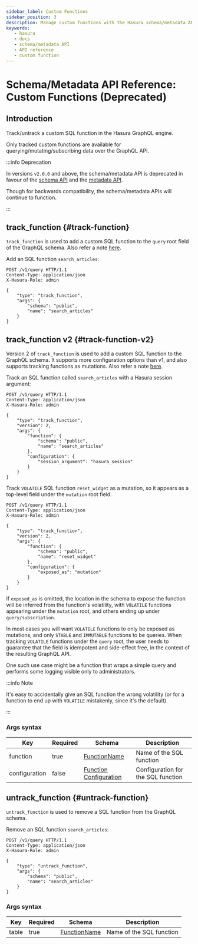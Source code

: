 ```yaml
---
sidebar_label: Custom Functions
sidebar_position: 3 
description: Manage custom functions with the Hasura schema/metadata API
keywords:
   - hasura
   - docs
   - schema/metadata API
   - API reference
   - custom function
---
```


# Schema/Metadata API Reference: Custom Functions (Deprecated)

## Introduction

Track/untrack a custom SQL function in the Hasura GraphQL engine.

Only tracked custom functions are available for
querying/mutating/subscribing data over the GraphQL API.

:::info Deprecation

In versions `v2.0.0` and above, the schema/metadata API is deprecated in
favour of the [schema API](/graphql/core/api-reference/schema-api/index.mdx) and the
[metadata API](/graphql/core/api-reference/metadata-api/index.mdx).

Though for backwards compatibility, the schema/metadata APIs will
continue to function.

:::

## track_function {#track-function}

`track_function` is used to add a custom SQL function to the `query`
root field of the GraphQL schema. Also refer a note
[here](/graphql/core/api-reference/syntax-defs.mdx#function-req-note).

Add an SQL function `search_articles`:

```http
POST /v1/query HTTP/1.1
Content-Type: application/json
X-Hasura-Role: admin

{
    "type": "track_function",
    "args": {
        "schema": "public",
        "name": "search_articles"
    }
}
```

## track_function v2 {#track-function-v2}

Version 2 of `track_function` is used to add a custom SQL function to
the GraphQL schema. It supports more configuration options than v1, and
also supports tracking functions as mutations. Also refer a note
[here](/graphql/core/api-reference/syntax-defs.mdx#function-req-note).

Track an SQL function called `search_articles` with a Hasura session
argument:

```http
POST /v1/query HTTP/1.1
Content-Type: application/json
X-Hasura-Role: admin

{
    "type": "track_function",
    "version": 2,
    "args": {
        "function": {
            "schema": "public",
            "name": "search_articles"
        },
        "configuration": {
            "session_argument": "hasura_session"
        }
    }
}
```

Track `VOLATILE` SQL function `reset_widget` as a mutation, so it
appears as a top-level field under the `mutation` root field:

```http
POST /v1/query HTTP/1.1
Content-Type: application/json
X-Hasura-Role: admin

{
    "type": "track_function",
    "version": 2,
    "args": {
        "function": {
            "schema": "public",
            "name": "reset_widget"
        },
        "configuration": {
            "exposed_as": "mutation"
        }
    }
}
```

If `exposed_as` is omitted, the location in the schema to expose the
function will be inferred from the function's volatility, with
`VOLATILE` functions appearing under the `mutation` root, and others
ending up under `query/subscription`.

In most cases you will want `VOLATILE` functions to only be exposed as
mutations, and only `STABLE` and `IMMUTABLE` functions to be queries.
When tracking `VOLATILE` functions under the `query` root, the user
needs to guarantee that the field is idempotent and side-effect free, in
the context of the resulting GraphQL API.

One such use case might be a function that wraps a simple query and
performs some logging visible only to administrators.

:::info Note

It's easy to accidentally give an SQL function the wrong volatility (or
for a function to end up with `VOLATILE` mistakenly, since it's the
default).

:::

### Args syntax

| Key           | Required | Schema                                                                                       | Description                        |
|---------------|----------|----------------------------------------------------------------------------------------------|------------------------------------|
| function      | true     | [FunctionName](/graphql/core/api-reference/syntax-defs.mdx#functionname)                     | Name of the SQL function           |
| configuration | false    | [Function Configuration](/graphql/core/api-reference/syntax-defs.mdx#function-configuration) | Configuration for the SQL function |

## untrack_function {#untrack-function}

`untrack_function` is used to remove a SQL function from the GraphQL
schema.

Remove an SQL function `search_articles`:

```http
POST /v1/query HTTP/1.1
Content-Type: application/json
X-Hasura-Role: admin

{
    "type": "untrack_function",
    "args": {
        "schema": "public",
        "name": "search_articles"
    }
}
```

### Args syntax

| Key   | Required | Schema                                                                   | Description              |
|-------|----------|--------------------------------------------------------------------------|--------------------------|
| table | true     | [FunctionName](/graphql/core/api-reference/syntax-defs.mdx#functionname) | Name of the SQL function |
